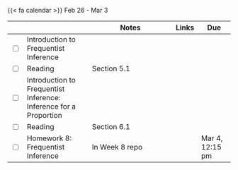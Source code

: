 {{< fa calendar >}} Feb 26 - Mar 3


<table class="table-striped text-left table-bordered" align = "center">

  <thead>
    <th style="width:  3%"></th>
    <th style="width:  30%"></th>
    <th style="width:  40%">Notes</th>
    <th style="width:  8%">Links</th>
    <th style="width:  15%">Due</th>
  </thead>


  <tr>
    <td><input type="checkbox" /></td>
    <td>Introduction to Frequentist Inference &nbsp; &nbsp; </td>
    <td></td>
    <td><a href="https://stats6-wi24.github.io/slides/week08/8a-freq-inference.html" target ="_blank"> <i class="fas fa-laptop" aria-hidden="true"
            title="External Link to Slides" target = "_blank"></i></a>
      </td>
    <td></td>
  </tr>
  
  <tr>
    <td><input type="checkbox" /></td>
    <td> Reading  </td>
    <td>Section 5.1</td>
    <td><a href="https://www.openintro.org/go/?id=os4_for_screen_readers&referrer=/book/os/index.php" target ="_blank"> <i class="fas fa-book" aria-hidden="true"
            title="External Link to the Book" target = "_blank"></i></a></td>
    <td></td>
  </tr>
  

  
  <tr>
    <td><input type="checkbox" /></td>
    <td> Introduction to Frequentist Inference: Inference for a Proportion &nbsp; &nbsp; </td>
    <td> </td>
    <td><a href="https://stats6-wi24.github.io/slides/week08/8b-freq-inference2.html" target ="_blank"> <i class="fas fa-laptop" aria-hidden="true"
            title="External Link to Slides" target = "_blank"></i></a> </td>
    <td></td>
  </tr>
  
  <tr>
    <td><input type="checkbox" /></td>
    <td> Reading </td>
    <td>Section 6.1</td>
    <td><a href="https://www.openintro.org/go/?id=os4_for_screen_readers&referrer=/book/os/index.php" target ="_blank"> <i class="fas fa-book" aria-hidden="true"
            title="External Link to the Book" target = "_blank"></i></a></td>
    <td></td>
  </tr>
  
  
  <tr>
    <td><input type="checkbox" /></td>
    <td> Homework 8: Frequentist Inference&nbsp; &nbsp; </td>
    <td>In Week 8 repo</td>
    <td><a href="https://github.com/stats6-wi24" target ="_blank"> <i class="fa-brands fa-github" aria-hidden="true"
            title="External Link to GitHub" target = "_blank"></i></a></td>
    <td>Mar 4, 12:15 pm</td>
  </tr>
    
        
</table>